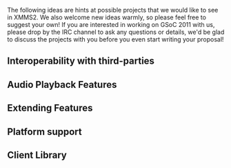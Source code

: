 The following ideas are hints at possible projects that we would like to see in XMMS2. We also welcome new ideas warmly, so please feel free to suggest your own! If you are interested in working on GSoC 2011 with us, please drop by the IRC channel to ask any questions or details, we'd be glad to discuss the projects with you before you even start writing your proposal!

{{SoCItem| title=Your idea here
|description=This is where you get the chance to implement that really cool music-player related idea that has been brewing in your mind. It may be some funny interface, a crazy effect, a revolutionary way to handle collections, or something different. Surprise us! We love new ideas!
|lang=Depends
|level=Depends
|mentor=Depends}}

== Interoperability with third-parties ==

{{SoCItem| title=Rockbox sync| description=[http://www.rockbox.org Rockbox] is the super cool F/OSS firmware for your music player. It stores its metadata in
an ondisk format called TagCache. This project would be to split the TagCache code from Rockbox out into a library, and then write a service client that given the
mount point of a rockbox device and the name of a collection would merge that collection to the player. It should hopefully support updating the TagCache on the device, but that can also be done by having the device sync itself. It should also support removing all songs from an arbitrary collection from the device.| lang=C| level=Medium| mentor=N/A}}

{{SoCItem| title=Spotify xform| description=Stream and browse spotify songs (probably worth taking a look at [http://despotify.se/ Despotify]).| lang=C| level=Medium| mentor=N/A}}


== Audio Playback Features ==

{{SoCItem| title=Effect chain clean-up and crossfade plugin| description=One of the most requested features is a cross-fade plugin. Right now cross-fade is not possible since effects (and all xform elements) are re-created for each song. Also the interface for enable and manage effect xforms is very clumsy. This SoC task is divided in three tasks. 1) create persistent xforms 2) revisit the effect configuration and 3) create a crossfade plugin. This project could also investigate passing data in frequency domain in xform chain ([http://thread.gmane.org/gmane.comp.multimedia.xmms2.devel/1535/focus=1536 see this ml thread]). The following bugs are related: 908 820 2008. I think one of the great outcomes of this project would be that except cross-fade there should be a easier way to configure, enable and chain effects. This project has been run as a GSoC project before, but has not reached the maturity required to be merged, so there might be ideas to salvage.| lang=C| level=Hard| mentor=N/A}}

{{SoCItem| title=Multiple channel support| description=New formats like AC3 and DTS supports multiple channels. XMMS2 is technically prepared for this but without any decent support in the output plugins. The task will be to get full multiple channel support in XMMS2 for the PulseAudio, alsa and oss output (bonus if CoreAudio also supports it!). There have been attempts at [http://bugs.xmms2.xmms.se/view.php?id=2134 doing] this [http://www.mail-archive.com/xmms2-devel@lists.xmms.se/msg01425.html before], but none of the attempts have ever finished. This would also include updating the format converter to be able to resample multichannel songs to different numbers of channels, and perhaps also surround filters from stereo to multichannel for the really nutty students.| lang=C| level=Hard| mentor=N/A}}


== Extending Features ==

{{SoCItem| title=Service Clients| description=The Service Clients concept has been around in the XMMS2 world for quite some time. There is even a [http://git.xmms.se/cgit.cgi/xmms2/xmms2-puzzles/log/?h=sc reference implementation available]. The project would be to bring this reference implementation into shape and integrate it with our generated IPC framework. The API might also need some clean up, analyze it and point out pros and cons in your proposal.| lang=C| level=Medium|mentor=N/A}} 

{{SoCItem| title=Adaptive playlists| description=[http://imms.luminal.org/ IMMS] has brought smart song scheduling to several music players, including XMMS2's predecessor XMMS. It would be great to have this again. It need not be through IMMS. It requires thought on how to do this in a clean manner. (See [[Collections]], [[Collections_2.0 | Collections 2.0]], [[Smart_playlists | Smart Playlists]], Service Clients, ...) | lang=Any| level=Medium| mentor=N/A}}

== Platform support ==

{{SoCItem| title=Mac OSX integration and distribution
|description=Mac OSX is a different kind of beast than most other unixes, this also means that it needs some extra integration. We are looking for a student that could help further the XMMS2 integration with MacOSX. Primarily it would be to modify waf to be able to build .app bundles with all dependencies in them so that XMMS2 could be distributed as a APP on a DMG. Optional goodies: xmmsclient framework to be used in XCode for developing Objective-C clients, integration with media buttons (play, next, etc), listening to signals when computer goes to sleep (to pause music), automatic import of the iTunes library and much much more. A good hand with [http://code.google.com/p/waf/ waf] is a merit.
|lang=Python/Objective-C/C
|level=Medium to Hard
|mentor=N/A}}


== Client Library ==

{{SoCItem| title=Client side GenIPC| description=A previous GSoC brought us our vision of generating lots of boring code in the IPC layer. Currently code to work with the protocol is generated for the server side and has been in use for the past year with great success, but the client side is still not generated. This task could involve updating all our client libraries, or just a few, with the priority to generate the C-based client library.| lang=C,Python,Ruby,Perl,C++| level=Easy to Medium| mentor=N/A}}

{{SoCItem| title=JSON/REST API| description=As it's hip to write applications in JavaScript these days it would be nice if we had a client that exposes the XMMS2 API as a JSON/REST service. This has been reimplemented in quite a few clients already, but never in a way meant for being reused. A proposal would discuss the technical difficulties in making a good JSON/REST-API (for example how to treat broadcasts, signals), and what kind of problems might appear (namespace issues etc), what HTTP verbs fits where etc. This client would preferably be generated with the help of GenIPC, either build time, or on the fly.| lang=Any (preferably Python)| level=Easy to Medium| mentor=N/A}}